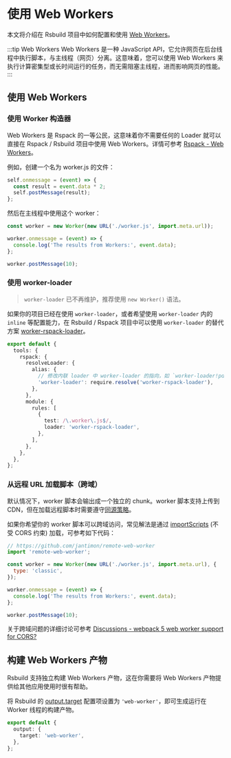 # 使用 Web Workers

本文将介绍在 Rsbuild 项目中如何配置和使用 [Web Workers](https://developer.mozilla.org/zh-CN/docs/Web/API/Web_Workers_API/Using_web_workers)。

:::tip Web Workers
Web Workers 是一种 JavaScript API，它允许网页在后台线程中执行脚本，与主线程（网页）分离。这意味着，您可以使用 Web Workers 来执行计算密集型或长时间运行的任务，而无需阻塞主线程，进而影响网页的性能。
:::

## 使用 Web Workers

### 使用 Worker 构造器

Web Workers 是 Rspack 的一等公民，这意味着你不需要任何的 Loader 就可以直接在 Rspack / Rsbuild 项目中使用 Web Workers。详情可参考 [Rspack - Web Workers](https://rspack.dev/zh/guide/features/web-workers)。

例如，创建一个名为 worker.js 的文件：

```js title=worker.js
self.onmessage = (event) => {
  const result = event.data * 2;
  self.postMessage(result);
};
```

然后在主线程中使用这个 worker：

```js title=index.js
const worker = new Worker(new URL('./worker.js', import.meta.url));

worker.onmessage = (event) => {
  console.log('The results from Workers:', event.data);
};

worker.postMessage(10);
```

### 使用 worker-loader

> `worker-loader` 已不再维护，推荐使用 `new Worker()` 语法。

如果你的项目已经在使用 `worker-loader`，或者希望使用 `worker-loader` 内的 `inline` 等配置能力，在 Rsbuild / Rspack 项目中可以使用 `worker-loader` 的替代方案 [worker-rspack-loader](https://github.com/rspack-contrib/worker-rspack-loader)。

```ts
export default {
  tools: {
    rspack: {
      resolveLoader: {
        alias: {
          // 修改内联 loader 中 worker-loader 的指向，如 `worker-loader!pdfjs-dist/es5/build/pdf.worker.js`
          'worker-loader': require.resolve('worker-rspack-loader'),
        },
      },
      module: {
        rules: [
          {
            test: /\.worker\.js$/,
            loader: 'worker-rspack-loader',
          },
        ],
      },
    },
  },
};
```

### 从远程 URL 加载脚本（跨域）

默认情况下，worker 脚本会输出成一个独立的 chunk。worker 脚本支持上传到 CDN，但在加载远程脚本时需要遵守[同源策略](https://developer.mozilla.org/zh-CN/docs/Web/Security/Same-origin_policy)。

如果你希望你的 worker 脚本可以跨域访问，常见解法是通过 [importScripts](https://developer.mozilla.org/zh-CN/docs/Web/API/WorkerGlobalScope/importScripts) (不受 CORS 约束) 加载，可参考如下代码：

```js title=index.js {2}
// https://github.com/jantimon/remote-web-worker
import 'remote-web-worker';

const worker = new Worker(new URL('./worker.js', import.meta.url), {
  type: 'classic',
});

worker.onmessage = (event) => {
  console.log('The results from Workers:', event.data);
};

worker.postMessage(10);
```

关于跨域问题的详细讨论可参考 [Discussions - webpack 5 web worker support for CORS?](https://github.com/webpack/webpack/discussions/14648)

## 构建 Web Workers 产物

Rsbuild 支持独立构建 Web Workers 产物，这在你需要将 Web Workers 产物提供给其他应用使用时很有帮助。

将 Rsbuild 的 [output.target](/config/output/target) 配置项设置为 `'web-worker'`，即可生成运行在 Worker 线程的构建产物。

```ts
export default {
  output: {
    target: 'web-worker',
  },
};
```
